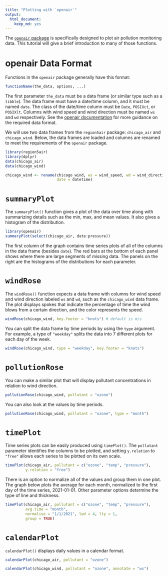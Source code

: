 ```yaml
---
title: "Plotting with `openair`"
output: 
  html_document: 
    keep_md: yes
---
```


The [`openair` package](https://davidcarslaw.github.io/openair/) is specifically
designed to plot air pollution monitoring data. This tutorial will give a brief 
introduction to many of those functions.

# openair Data Format

Functions in the `openair` package generally have this format:

```r
functionName(the_data, options, ...)
```

The first parameter `the_data` must be a data frame (or similar type such as a
`tibble`). The data frame must have a date/time column, and it must be named `date`.
The class of the date/time column must be `Date`, `POSIXct`, or `POSIXlt`. 
Columns with wind speed and wind direction must be named `ws` and `wd` respectively.
See the 
[openair documentation](https://bookdown.org/david_carslaw/openair/sections/intro/openair-package.html)
for more guidance on the required data format.


We will use two data frames from the `region5air` package: `chicago_air` and
`chicago_wind`. Below, the data frames are loaded and columns are renamed to
meet the requirements of the `openair` package.

```r

library(region5air)
library(dplyr)
data(chicago_air)
data(chicago_wind)

chicago_wind <- rename(chicago_wind, ws = wind_speed, wd = wind_direction,
                       date = datetime)

```



# `summaryPlot`

The `summaryPlot()` function gives a plot of the data over time along
with summarizing details such as the min, max, and mean values. It also gives a 
histogram of the distribution.

```r
library(openair)
summaryPlot(select(chicago_air, date:pressure))
```

The first column of the graph contains time series plots of all of the columns in 
the data frame (besides `date`). The red bars at the bottom of each panel shows 
where there are large segments of missing data. The panels on the right are the histograms
of the distributions for each parameter.

# `windRose`{#windrose}

The `windRose()` function expects a data frame with columns for wind speed and
wind direction labeled `ws` and `wd`, such as the `chicago_wind` data frame. The 
plot displays spokes that indicate the percentage of time the wind blows from a certain
direction, and the color represents the speed. 


```r
windRose(chicago_wind, key.footer = "knots") # default is m/s
```

You can split the data frame by time periods by using the `type` argument. For
example, a type of `"weekday"` splits the data into 7 different plots for each
day of the week.

```r
windRose(chicago_wind, type = "weekday", key.footer = "knots")
```

# `pollutionRose`{#pollutionrose}

You can make a similar plot that will display pollutant concentrations in relation to wind
direction.

```r
pollutionRose(chicago_wind, pollutant = "ozone")
```

You can also look at the values by time periods.

```r
pollutionRose(chicago_wind, pollutant = "ozone", type = "month")
```

# `timePlot`

Time series plots can be easily produced using `timePlot()`. The `pollutant`
parameter identifies the columns to be plotted, and setting `y.relation` to
`"free"` allows each series to be plotted on its own scale.

```r
timePlot(chicago_air, pollutant = c("ozone", "temp", "pressure"),
         y.relation = "free")
```

There is an option to normalize all of the values and group them in one plot. The
graph below plots the average for each month, normalized to the first day of the
time series, 2021-01-01. Other parameter options determine the type of line and
thickness.

```r
timePlot(chicago_air, pollutant = c("ozone", "temp", "pressure"),
         avg.time = "month", 
         normalise = "1/1/2021", lwd = 4, lty = 1,
         group = TRUE)
```

# `calendarPlot`

`calendarPlot()` displays daily values in a calendar format.

```r
calendarPlot(chicago_air, pollutant = "ozone")

calendarPlot(chicago_wind, pollutant = "ozone", annotate = "ws")
```